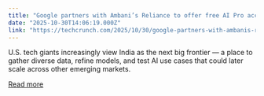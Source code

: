 ```yaml
---
title: "Google partners with Ambani’s Reliance to offer free AI Pro access to millions of Jio users in India"
date: "2025-10-30T14:06:19.000Z"
link: "https://techcrunch.com/2025/10/30/google-partners-with-ambanis-reliance-to-offer-free-ai-pro-access-to-millions-of-jio-users-in-india/"
---
```


U.S. tech giants increasingly view India as the next big frontier — a place to gather diverse data, refine models, and test AI use cases that could later scale across other emerging markets.

[Read more](https://techcrunch.com/2025/10/30/google-partners-with-ambanis-reliance-to-offer-free-ai-pro-access-to-millions-of-jio-users-in-india/)
